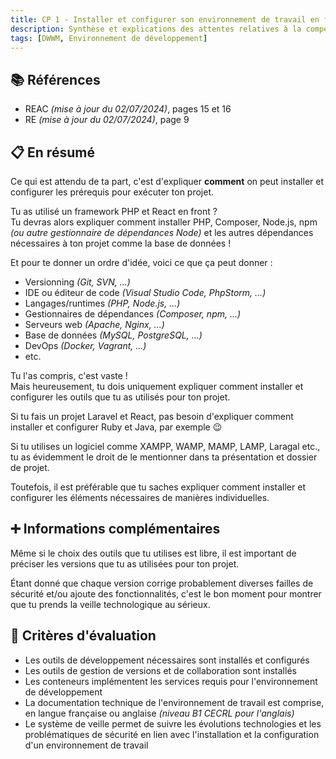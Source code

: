 ```yaml
---
title: CP 1 - Installer et configurer son environnement de travail en fonction du projet web ou web mobile
description: Synthèse et explications des attentes relatives à la compétence professionnelle 1 du titre professionnel Développeur Web et Web Mobile (DWWM-01280m04).
tags: [DWWM, Environnement de développement]
---
```



## 📚 Références

- REAC _(mise à jour du 02/07/2024)_, pages 15 et 16
- RE _(mise à jour du 02/07/2024)_, page 9

## 📋 En résumé

Ce qui est attendu de ta part, c'est d'expliquer **comment** on peut installer et configurer les prérequis pour exécuter ton projet.

Tu as utilisé un framework PHP et React en front ?  
Tu devras alors expliquer comment installer PHP, Composer, Node.js, npm _(ou autre gestionnaire de dépendances Node)_ et les autres dépendances nécessaires à ton projet comme la base de données !

Et pour te donner un ordre d'idée, voici ce que ça peut donner :

- Versionning _(Git, SVN, ...)_
- IDE ou éditeur de code _(Visual Studio Code, PhpStorm, ...)_
- Langages/runtimes _(PHP, Node.js, ...)_
- Gestionnaires de dépendances _(Composer, npm, ...)_
- Serveurs web _(Apache, Nginx, ...)_
- Base de données _(MySQL, PostgreSQL, ...)_
- DevOps _(Docker, Vagrant, ...)_
- etc.

Tu l'as compris, c'est vaste !  
Mais heureusement, tu dois uniquement expliquer comment installer et configurer les outils que tu as utilisés pour ton projet.

Si tu fais un projet Laravel et React, pas besoin d'expliquer comment installer et configurer Ruby et Java, par exemple 😉

<Callout type="note" title="Utilisation de XAMPP, WAMP, MAMP, LAMP, Laragon etc.">
  Si tu utilises un logiciel comme XAMPP, WAMP, MAMP, LAMP, Laragal etc., tu as évidemment le droit de le mentionner dans ta présentation et dossier de projet.

  Toutefois, il est préférable que tu saches expliquer comment installer et configurer les éléments nécessaires de manières individuelles.
</Callout>

## ➕ Informations complémentaires

<Callout type="warning" title="Versions des outils et dépendances">
  Même si le choix des outils que tu utilises est libre, il est important de préciser les versions que tu as utilisées pour ton projet.

  Étant donné que chaque version corrige probablement diverses failles de sécurité et/ou ajoute des fonctionnalités, c'est le bon moment pour montrer que tu prends la veille technologique au sérieux.
</Callout>

## 🎯 Critères d'évaluation

- Les outils de développement nécessaires sont installés et configurés
- Les outils de gestion de versions et de collaboration sont installés
- Les conteneurs implémentent les services requis pour l'environnement de développement
- La documentation technique de l'environnement de travail est comprise, en langue française ou anglaise _(niveau B1 CECRL pour l'anglais)_
- Le système de veille permet de suivre les évolutions technologies et les problématiques de sécurité en lien avec l'installation et la configuration d'un environnement de travail
